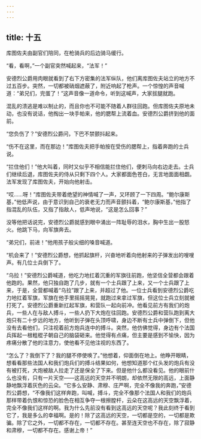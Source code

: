 ```yaml
---
---
---
```

title: 十五
---



库图佐夫由副官们陪同，在枪骑兵的后边骑马缓行。

“看，看啊，”一个副官突然喊起来，“法军！”

安德烈公爵用肉眼就看到了右下方密集的法军纵队，他们离库图佐夫站立的地方不过五百步。突然，一切都被硝烟遮蔽了，附近响起了枪声。一个惊惶的声音喊道：“弟兄们，完蛋了！”这声音像一道命令，听到这喊声，大家拔腿就跑。

混乱的溃逃是难以制止的，而且你也不可能不随着人群往回跑。但库图佐夫原地未动，也没有说话，他掏出一块手帕来，他的腮帮上流着血。安德烈公爵挤到他的面前。

“您负伤了？”安德烈公爵问，下巴不禁颤抖起来。

“伤不在这里，而在那边！”库图佐夫把手帕按在受伤的腮帮上，指着奔跑的士兵说。

“拦住他们！”他大叫着，同时又似乎不相信能拦住他们，便刺马向右边走去。士兵们继续后退，库图佐夫的侍从只剩下四个人。大家都面色苍白，无言地面面相觑。法军发现了库图佐夫，开始向他射击。

“哎……呀！”库图佐夫带着绝望的神情喊了一声，又环顾了一下四周。“鲍尔康斯基，”他低声说，由于意识到自己的衰老无力而声音颤抖着，“鲍尔康斯基，”他指了指混乱的队伍，又指了指敌人，低声地说，“这是怎么回事？”

没等他把话说完，安德烈公爵就感到眼中涌出一阵耻辱的泪水，胸中生出一股怒火。他跳下马，向军旗奔去。

“弟兄们，前进！”他用孩子般尖细的嗓音喊道。

“机会来了！”安德烈公爵想，他抓起旗杆，兴奋地听着向他射来的子弹发出的嗖嗖声。有几位士兵倒下了。

“乌拉！”安德烈公爵喊道，他吃力地扛着沉重的军旗往前跑，他坚信全营都会跟着他跑的。果然，他只独自跑了几步，就有一个士兵跟了上来，又一个士兵跟了上来，于是，全营都喊着“乌拉”跟了上来，并超过了他。一位士兵看到安德烈公爵吃力地扛着军旗，军旗在他手里摇摇晃晃，就跑过来拿过军旗，但这位士兵立刻就被打死了。安德烈公爵重新扛起军旗，和营队一起向前冲。他看见前方有我们的炮兵，一些人在与敌人搏斗，一些人扔下大炮在往回跑。安德烈公爵和营队跑到离大炮只有二十步远的地方，他听到子弹在头顶呼啸，身边不断有士兵中弹倒下，但他没有去看他们，只注视着前方炮兵连中的搏斗。突然，他仿佛觉得，身边有个法国兵挥起一根粗棍子朝自己的脑袋砸来。他觉得有点痛，但主要是感到不愉快，因为疼痛分散了他的注意力，使他看不见他注视的东西了。

“怎么了？我倒下了？我的腿不停使唤了。”他想着，仰面倒在地上。他睁开眼睛，想看看那些法国人和我们炮兵们的搏斗结果如何，他想知道那个红头发的炮兵有没有被打死，大炮被敌人拉走了还是保全了下来。但是他什么都没看见。他的眼前什么也没有，只有一片天空——这高远的天空并不明朗，却依然无限的高远，上面静静地飘浮着灰色的云朵。“它多么安静、肃穆、庄严啊，完全不像我的奔跑，”安德烈公爵想，“不像我们这样奔跑，叫喊，搏斗，完全不像那个法国人和我们的炮兵那样带着仇恨和惊恐的脸色在相互争夺一根擦膛杆，云朵在这高远的天空飘浮着，完全不像我们这样的啊。我为什么先前没有看到这高远的天空呢？我此刻终于看到它了，我是多么的幸福啊。是的！除了这高远的天空，一切都是空的，一切都是欺骗。除了它之外，一切都不存在，一切都不存在。甚至连天空也不存在，除了寂静和肃穆，一切都不存在。感谢上帝！”